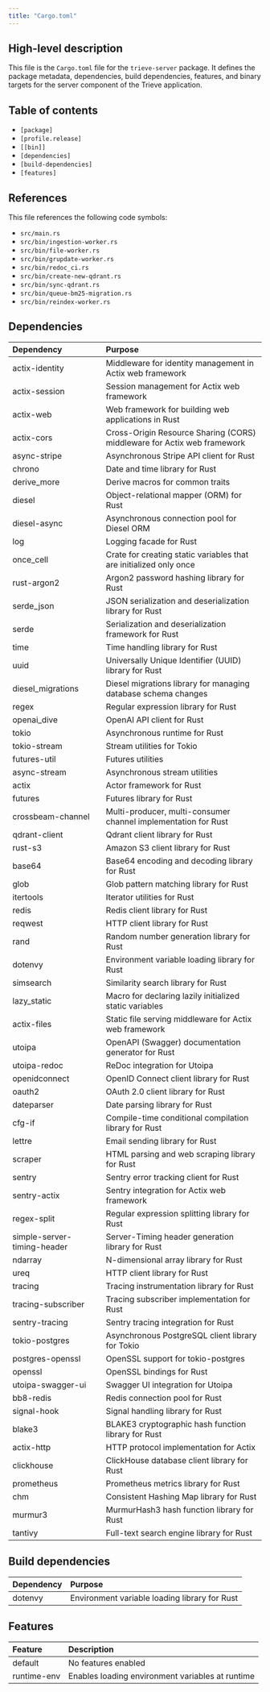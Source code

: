 ```yaml
---
title: "Cargo.toml"
---
```


## High-level description
This file is the `Cargo.toml` file for the `trieve-server` package. It defines the package metadata, dependencies, build dependencies, features, and binary targets for the server component of the Trieve application.

## Table of contents
- `[package]`
- `[profile.release]`
- `[[bin]]`
- `[dependencies]`
- `[build-dependencies]`
- `[features]`

## References
This file references the following code symbols:
- `src/main.rs`
- `src/bin/ingestion-worker.rs`
- `src/bin/file-worker.rs`
- `src/bin/grupdate-worker.rs`
- `src/bin/redoc_ci.rs`
- `src/bin/create-new-qdrant.rs`
- `src/bin/sync-qdrant.rs`
- `src/bin/queue-bm25-migration.rs`
- `src/bin/reindex-worker.rs`

## Dependencies
| Dependency | Purpose |
|:-----------|:--------|
| actix-identity | Middleware for identity management in Actix web framework |
| actix-session | Session management for Actix web framework |
| actix-web | Web framework for building web applications in Rust |
| actix-cors | Cross-Origin Resource Sharing (CORS) middleware for Actix web framework |
| async-stripe | Asynchronous Stripe API client for Rust |
| chrono | Date and time library for Rust |
| derive_more | Derive macros for common traits |
| diesel | Object-relational mapper (ORM) for Rust |
| diesel-async | Asynchronous connection pool for Diesel ORM |
| log | Logging facade for Rust |
| once_cell | Crate for creating static variables that are initialized only once |
| rust-argon2 | Argon2 password hashing library for Rust |
| serde_json | JSON serialization and deserialization library for Rust |
| serde | Serialization and deserialization framework for Rust |
| time | Time handling library for Rust |
| uuid | Universally Unique Identifier (UUID) library for Rust |
| diesel_migrations | Diesel migrations library for managing database schema changes |
| regex | Regular expression library for Rust |
| openai_dive | OpenAI API client for Rust |
| tokio | Asynchronous runtime for Rust |
| tokio-stream | Stream utilities for Tokio |
| futures-util | Futures utilities |
| async-stream | Asynchronous stream utilities |
| actix | Actor framework for Rust |
| futures | Futures library for Rust |
| crossbeam-channel | Multi-producer, multi-consumer channel implementation for Rust |
| qdrant-client | Qdrant client library for Rust |
| rust-s3 | Amazon S3 client library for Rust |
| base64 | Base64 encoding and decoding library for Rust |
| glob | Glob pattern matching library for Rust |
| itertools | Iterator utilities for Rust |
| redis | Redis client library for Rust |
| reqwest | HTTP client library for Rust |
| rand | Random number generation library for Rust |
| dotenvy | Environment variable loading library for Rust |
| simsearch | Similarity search library for Rust |
| lazy_static | Macro for declaring lazily initialized static variables |
| actix-files | Static file serving middleware for Actix web framework |
| utoipa | OpenAPI (Swagger) documentation generator for Rust |
| utoipa-redoc | ReDoc integration for Utoipa |
| openidconnect | OpenID Connect client library for Rust |
| oauth2 | OAuth 2.0 client library for Rust |
| dateparser | Date parsing library for Rust |
| cfg-if | Compile-time conditional compilation library for Rust |
| lettre | Email sending library for Rust |
| scraper | HTML parsing and web scraping library for Rust |
| sentry | Sentry error tracking client for Rust |
| sentry-actix | Sentry integration for Actix web framework |
| regex-split | Regular expression splitting library for Rust |
| simple-server-timing-header | Server-Timing header generation library for Rust |
| ndarray | N-dimensional array library for Rust |
| ureq | HTTP client library for Rust |
| tracing | Tracing instrumentation library for Rust |
| tracing-subscriber | Tracing subscriber implementation for Rust |
| sentry-tracing | Sentry tracing integration for Rust |
| tokio-postgres | Asynchronous PostgreSQL client library for Tokio |
| postgres-openssl | OpenSSL support for tokio-postgres |
| openssl | OpenSSL bindings for Rust |
| utoipa-swagger-ui | Swagger UI integration for Utoipa |
| bb8-redis | Redis connection pool for Rust |
| signal-hook | Signal handling library for Rust |
| blake3 | BLAKE3 cryptographic hash function library for Rust |
| actix-http | HTTP protocol implementation for Actix |
| clickhouse | ClickHouse database client library for Rust |
| prometheus | Prometheus metrics library for Rust |
| chm | Consistent Hashing Map library for Rust |
| murmur3 | MurmurHash3 hash function library for Rust |
| tantivy | Full-text search engine library for Rust |

## Build dependencies
| Dependency | Purpose |
|:-----------|:--------|
| dotenvy | Environment variable loading library for Rust |

## Features
| Feature | Description |
|:--------|:------------|
| default | No features enabled |
| runtime-env | Enables loading environment variables at runtime |
```

```